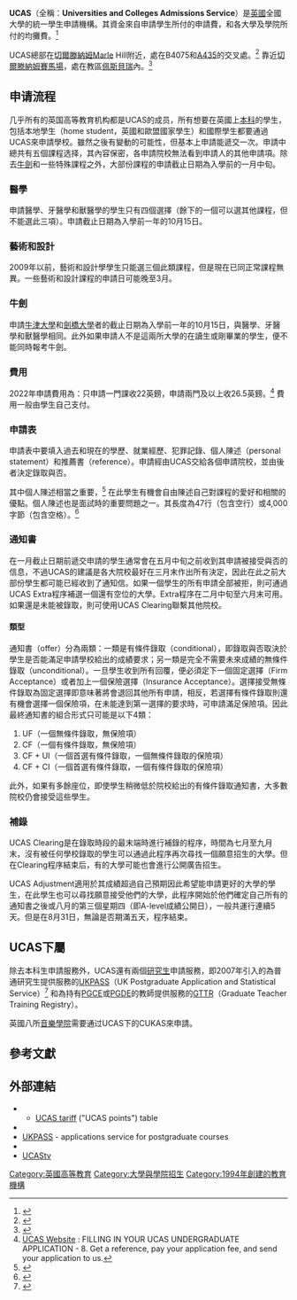 {{about|英國大學和學院入學服務機構}}
{{expand language|1=en|page=|time=2019-09-14T11:49:09+00:00}}
{{refimprove|time=2019-09-14T11:49:09+00:00}}
{{Infobox Organization
|name                = Universities & Colleges Admissions Service
|image               = UCAS logo.svg
|size                =
|caption             = UCAS标志
|abbreviation        = UCAS
|motto               = At the heart of connecting people to higher education
|formation           = 1994
|status              = 非營利組織
|purpose             = 高等教育申請
|location            = [[切爾滕納姆|切爾滕納姆]]
|region_served       = [[英國|英國]]
|membership          =
|leader_title        = Chief Executive
|leader_name         = Mary Curnock Cook
|main_organ          = UCAS Board
|parent_organization =
|affiliations        = [[英格蘭高等教育基金會|HEFCE]], [[高等教育統計局|HESA]], [[高等教育學會|HEA]], [[資歷聯合委員會|JCQ]], [[聯合信息系統委員|JISC]], [[蘇格蘭學歷管理委員會|SQA]], [[資格與課程局|QCA]], [[學校培訓和發展局|TDA]], [[學生貸款公司|SLC]]
|budget              = £3300萬（2011年）
|website             = [http://www.ucas.ac.uk UCAS]
}}

'''UCAS'''（全稱：'''Universities and Colleges Admissions Service'''）是[[英國|英國]]全國大學的統一學生申請機構。其資金來自申請學生所付的申請費，和各大學及學院所付的均攤費。<ref>{{Cite news |title=Go Higher: The funds that finance UCAS |url=http://www.independent.co.uk/life-style/go-higher-the-funds-that-finance-ucas-1178919.html |newspaper=The Independent |date=18 October 1998 |accessdate=2011-08-18 |archive-date=2012-01-15 |archive-url=https://web.archive.org/web/20120115230710/http://www.independent.co.uk/life-style/go-higher-the-funds-that-finance-ucas-1178919.html |dead-url=no }}</ref>

UCAS總部在[[切爾滕納姆|切爾滕納姆]]Marle Hill附近，處在B4075和[[A435公路|A435]]的交叉處。<ref>{{cite web |url=http://www.geograph.org.uk/photo/881170 |title=SO9524 : UCAS, New Barn Lane |author= |date= |work= |publisher=Geograph.org.uk |accessdate=16 September 2010 |archive-date=2022-02-11 |archive-url=https://web.archive.org/web/20220211171615/https://www.geograph.org.uk/photo/881170 |dead-url=no }}</ref> 靠近[[切爾滕納姆賽馬場|切爾滕納姆賽馬場]]，處在教區[[佩斯貝瑞_(格羅斯特郡)|佩斯貝瑞]]內。<ref>{{Cite web |url=http://www.geograph.org.uk/photo/881386 |title=Geograph.org.uk |access-date=2014-02-22 |archive-date=2022-01-28 |archive-url=https://web.archive.org/web/20220128082308/https://www.geograph.org.uk/photo/881386 |dead-url=no }}</ref>

==申请流程==
几乎所有的英国高等教育机构都是UCAS的成员，所有想要在英國上[[本科|本科]]的學生，包括本地學生（home student，英國和歐盟國家學生）和國際學生都要通過UCAS來申請學校。雖然之後有變動的可能性，但基本上申請能遞交一次。申請中總共有五個課程选择，其內容保密，各申請院校無法看到申請人的其他申請項。除去[[牛劍|牛劍]]和一些特殊課程之外，大部份課程的申請截止日期為入學前的一月中旬。

===醫學===

申請醫學、牙醫學和獸醫學的學生只有四個選擇（餘下的一個可以選其他課程，但不能選此三項）。申請截止日期為入學前一年的10月15日。

===藝術和設計===

2009年以前，藝術和設計學學生只能選三個此類課程，但是現在已同正常課程無異。一些藝術和設計課程的申請日可能晚至3月。

===牛劍===

申請[[牛津大學|牛津大學]]和[[劍橋大學|劍橋大學]]者的截止日期為入學前一年的10月15日，與醫學、牙醫學和獸醫學相同。此外如果申請人不是這兩所大學的在讀生或剛畢業的學生，便不能同時報考牛劍。

===費用===
2022年申請費用為：只申請一門課收22英鎊，申請兩門及以上收26.5英鎊。<ref>[https://www.ucas.com/undergraduate/applying-university/filling-your-ucas-undergraduate-application UCAS Website] {{Wayback|url=https://www.ucas.com/undergraduate/applying-university/filling-your-ucas-undergraduate-application |date=20220127174627 }} : FILLING IN YOUR UCAS UNDERGRADUATE APPLICATION - 8. Get a reference, pay your application fee, and send your application to us.</ref> 費用一般由學生自己支付。

===申請表===
申請表中要填入過去和現在的學歷、就業經歷、犯罪記錄、個人陳述（personal statement）和推薦書（reference）。申請經由UCAS交給各個申請院校，並由後者決定錄取與否。

其中個人陳述相當之重要，<ref>{{cite web |url=http://www.applytouni.com/personal-statements.aspx |title=The Personal Statement |author= |date= |work= |publisher=ApplyToUni |accessdate=15 March 2013 |archive-date=2016-03-15 |archive-url=https://web.archive.org/web/20160315041505/http://www.applytouni.com/personal-statements.aspx |dead-url=no }}</ref> 在此學生有機會自由陳述自己對課程的愛好和相關的優點。個人陳述也是面試時的重要問題之一。其長度為47行（包含空行）或4,000字節（包含空格）。<ref>{{cite web |url=http://www.ucas.com/students/applying/howtoapply/personalstatement |title=Your personal statement |author= |date= |work= |publisher=UCAS.com |accessdate=16 September 2010 |archive-date=2013-05-15 |archive-url=https://web.archive.org/web/20130515042234/http://www.ucas.com/students/applying/howtoapply/personalstatement/ |dead-url=no }}</ref>

===通知書===

在一月截止日期前遞交申請的學生通常會在五月中旬之前收到其申請被接受與否的信息，不過UCAS的建議是各大院校最好在三月末作出所有決定，因此在此之前大部份學生都可能已經收到了通知信。如果一個學生的所有申請全部被拒，則可通過UCAS Extra程序補選一個還有空位的大學。Extra程序在二月中旬至六月末可用。如果還是未能被錄取，則可使用UCAS Clearing聯繫其他院校。

====類型====
通知書（offer）分為兩類：一類是有條件錄取（conditional），即錄取與否取決於學生是否能滿足申請學校給出的成績要求；另一類是完全不需要未來成績的無條件錄取（unconditional）。一旦學生收到所有回覆，便必須定下一個固定選擇（Firm Acceptance）或者加上一個保險選擇（Insurance Acceptance）。選擇接受無條件錄取為固定選擇即意味著將會退回其他所有申請，相反，若選擇有條件錄取則還有機會選擇一個保險項，在未能達到第一選擇的要求時，可申請滿足保險項。因此最終通知書的組合形式只可能是以下4類：
# UF（一個無條件錄取，無保險項）
# CF（一個有條件錄取，無保險項）
# CF + UI（一個首選有條件錄取，一個無條件錄取的保險項）
# CF + CI（一個首選有條件錄取，一個有條件錄取的保險項）

此外，如果有多餘座位，即使學生稍微低於院校給出的有條件錄取通知書，大多數院校仍會接受這些學生。

===補錄===
UCAS Clearing是在錄取時段的最末端時進行補錄的程序，時間為七月至九月末，沒有被任何學校錄取的學生可以通過此程序再次尋找一個願意招生的大學。但在Clearing程序結束后，有的大學可能也會進行公開廣告招生。

UCAS Adjustment適用於其成績超過自己預期因此希望能申請更好的大學的學生，在此學生也可以尋找願意接受他們的大學，此程序開始於他們確定自己所有的通知書之後或八月的第三個星期四（即A-level成績公開日），一般共運行連續5天。但是在8月31日，無論是否期滿五天，程序結束。

==UCAS下屬==
除去本科生申請服務外，UCAS還有兩個[[研究生|研究生]]申請服務，即2007年引入的為普通研究生提供服務的[[UKPASS|UKPASS]]（UK Postgraduate Application and Statistical Service）<ref>{{cite web |url=http://www.ukpass.ac.uk/ |title=Make the most of ukpass.ac.uk |author= |date= |work= |publisher= |accessdate=16 September 2010 |archive-date=2015-04-29 |archive-url=https://web.archive.org/web/20150429054038/http://www.ukpass.ac.uk/ |dead-url=no }}</ref> 和為持有[[學位教師教育證書課程|PGCE]]或[[Professional_Graduate_Diploma_in_Education|PGDE]]的教師提供服務的[[GTTR|GTTR]]（Graduate Teacher Training Registry）。

英國八所[[音樂學院|音樂學院]]需要通过UCAS下的CUKAS來申請。

==參考文獻==
{{reflist|2}}

==外部連結==
*{{Official website|http://ucas.com}}
** [http://www.ucas.com/students/ucas_tariff UCAS tariff] {{Wayback|url=http://www.ucas.com/students/ucas_tariff |date=20130523151231 }} ("UCAS points") table
* {{dmoz|Reference/Education/Colleges_and_Universities/Europe/United_Kingdom/Admissions|UK university admissions}}
* [http://www.ukpass.ac.uk/ UKPASS] {{Wayback|url=http://www.ukpass.ac.uk/ |date=20150429054038 }} - applications service for postgraduate courses
*{{youtube|user=UCASonline}}
* [http://www.ucas.tv UCAStv] {{Wayback|url=http://www.ucas.tv/ |date=20201023025854 }}

{{Universities in the United Kingdom}}

[[Category:英國高等教育|Category:英國高等教育]]
[[Category:大學與學院招生|Category:大學與學院招生]]
[[Category:1994年創建的教育機構|Category:1994年創建的教育機構]]